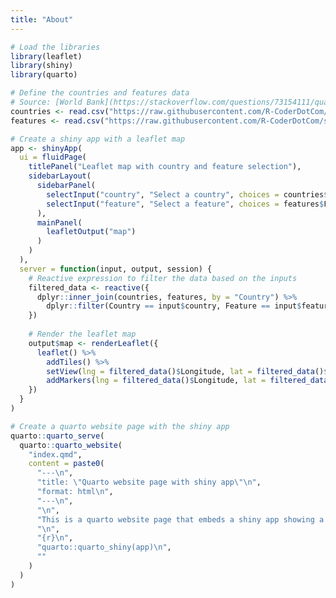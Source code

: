 ```yaml
---
title: "About"
---
```


```r
# Load the libraries
library(leaflet)
library(shiny)
library(quarto)

# Define the countries and features data
# Source: [World Bank](https://stackoverflow.com/questions/73154111/quarto-create-a-shiny-interactive-qmd-document-within-a-quarto-website)
countries <- read.csv("https://raw.githubusercontent.com/R-CoderDotCom/samples/main/countries.csv")
features <- read.csv("https://raw.githubusercontent.com/R-CoderDotCom/samples/main/features.csv")

# Create a shiny app with a leaflet map
app <- shinyApp(
  ui = fluidPage(
    titlePanel("Leaflet map with country and feature selection"),
    sidebarLayout(
      sidebarPanel(
        selectInput("country", "Select a country", choices = countries$Country),
        selectInput("feature", "Select a feature", choices = features$Feature)
      ),
      mainPanel(
        leafletOutput("map")
      )
    )
  ),
  server = function(input, output, session) {
    # Reactive expression to filter the data based on the inputs
    filtered_data <- reactive({
      dplyr::inner_join(countries, features, by = "Country") %>%
        dplyr::filter(Country == input$country, Feature == input$feature)
    })
    
    # Render the leaflet map
    output$map <- renderLeaflet({
      leaflet() %>%
        addTiles() %>%
        setView(lng = filtered_data()$Longitude, lat = filtered_data()$Latitude, zoom = 4) %>%
        addMarkers(lng = filtered_data()$Longitude, lat = filtered_data()$Latitude, popup = paste0(filtered_data()$Country, ": ", filtered_data()$Value))
    })
  }
)

# Create a quarto website page with the shiny app
quarto::quarto_serve(
  quarto::quarto_website(
    "index.qmd",
    content = paste0(
      "---\n",
      "title: \"Quarto website page with shiny app\"\n",
      "format: html\n",
      "---\n",
      "\n",
      "This is a quarto website page that embeds a shiny app showing a leaflet map.\n",
      "\n",
      "{r}\n",
      "quarto::quarto_shiny(app)\n",
      ""
    )
  )
)
```